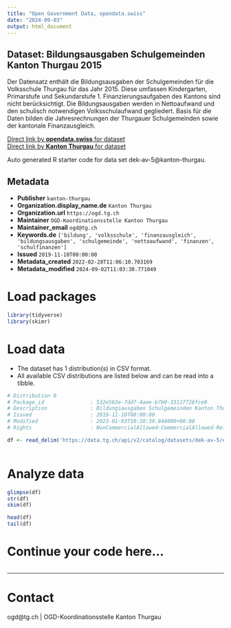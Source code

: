 ```yaml
---
title: "Open Government Data, opendata.swiss"
date: "2024-09-03"
output: html_document
---
```


## Dataset: Bildungsausgaben Schulgemeinden Kanton Thurgau 2015

Der Datensatz enthält die Bildungsausgaben der Schulgemeinden für die Volksschule Thurgau für das Jahr 2015. Diese umfassen Kindergarten, Primarstufe und Sekundarstufe 1. Finanzierungsaufgaben des Kantons sind nicht berücksichtigt. Die Bildungsausgaben werden in Nettoaufwand und den schulisch notwendigen Volksschulaufwand gegliedert. Basis für die Daten bilden die Jahresrechnungen der Thurgauer Schulgemeinden sowie der kantonale Finanzausgleich. 

[Direct link by **opendata.swiss** for dataset](https://opendata.swiss/de/dataset/bildungsausgaben-schulgemeinden-kanton-thurgau-2015)<br>
[Direct link by **Kanton Thurgau** for dataset](https://data.tg.ch/explore/dataset/dek-av-5/)

Auto generated R starter code for data set dek-av-5@kanton-thurgau.

## Metadata

- **Publisher** `kanton-thurgau`
- **Organization.display_name.de** `Kanton Thurgau`
- **Organization.url** `https://ogd.tg.ch`
- **Maintainer** `OGD-Koordinationsstelle Kanton Thurgau`
- **Maintainer_email** `ogd@tg.ch`
- **Keywords.de** `['bildung', 'volksschule', 'finanzausgleich', 'bildungsausgaben', 'schulgemeinde', 'nettoaufwand', 'finanzen', 'schulfinanzen']`
- **Issued** `2019-11-18T00:00:00`
- **Metadata_created** `2022-02-28T11:06:10.703169`
- **Metadata_modified** `2024-09-02T11:03:30.771049`


# Load packages

```r

library(tidyverse)
library(skimr)

```

# Load data

-   The dataset has 1 distribution(s) in CSV format.
-   All available CSV distributions are listed below and can be read into a tibble.

```r

# Distribution 0
# Package_id               : 532e563e-7dd7-4aee-b7b9-33127726fce0
# Description              : Bildungsausgaben Schulgemeinden Kanton Thurgau 2015 (csv)
# Issued                   : 2019-11-18T00:00:00
# Modified                 : 2023-01-03T10:28:39.844000+00:00
# Rights                   : NonCommercialAllowed-CommercialAllowed-ReferenceRequired

df <- read_delim('https://data.tg.ch/api/v2/catalog/datasets/dek-av-5/exports/csv?use_labels=true')



```

# Analyze data

```r

glimpse(df)
str(df)
skim(df)

head(df)
tail(df)

```

# Continue your code here...

```r

```

------------------------------------------------------------------------

# Contact

ogd@tg.ch | OGD-Koordinationsstelle Kanton Thurgau
